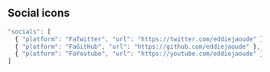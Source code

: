 
## Social icons

```js
"socials": [
  { "platform": "FaTwitter", "url": "https://twitter.com/eddiejaoude" },
  { "platform": "FaGitHub", "url": "https://github.com/eddiejaoude" },
  { "platform": "FaYoutube", "url": "https://youtube.com/eddiejaoude" }
]
```

